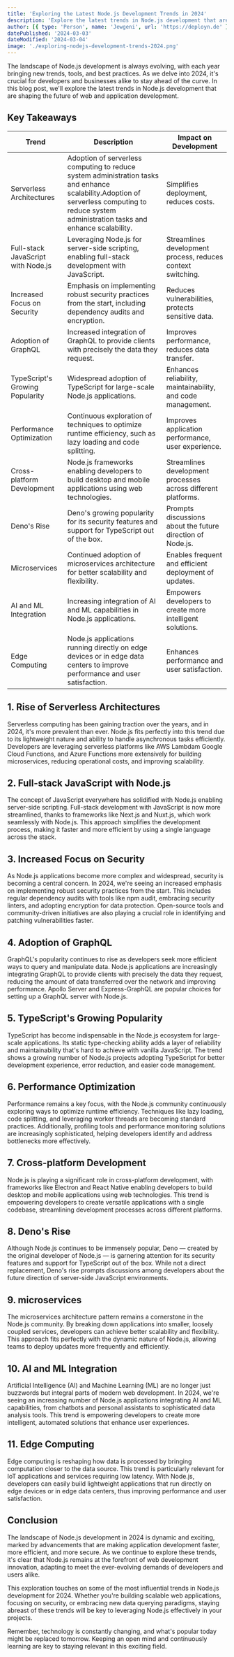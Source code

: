 ```yaml
---
title: 'Exploring the Latest Node.js Development Trends in 2024'
description: 'Explore the latest trends in Node.js development that are shaping the future of web and application development.'
author: [{ type: 'Person', name: 'Jewgeni', url: 'https://deployn.de' }]
datePublished: '2024-03-03'
dateModified: '2024-03-04'
image: './exploring-nodejs-development-trends-2024.png'
---
```


The landscape of Node.js development is always evolving, with each year bringing new trends, tools, and best practices. As we delve into 2024, it's crucial for developers and businesses alike to stay ahead of the curve. In this blog post, we'll explore the latest trends in Node.js development that are shaping the future of web and application development.

## Key Takeaways

| Trend                              | Description                                                                                                                                                                                    | Impact on Development                                         |
| ---------------------------------- | ---------------------------------------------------------------------------------------------------------------------------------------------------------------------------------------------- | ------------------------------------------------------------- |
| Serverless Architectures           | Adoption of serverless computing to reduce system administration tasks and enhance scalability.Adoption of serverless computing to reduce system administration tasks and enhance scalability. | Simplifies deployment, reduces costs.                         |
| Full-stack JavaScript with Node.js | Leveraging Node.js for server-side scripting, enabling full-stack development with JavaScript.                                                                                                 | Streamlines development process, reduces context switching.   |
| Increased Focus on Security        | Emphasis on implementing robust security practices from the start, including dependency audits and encryption.                                                                                 | Reduces vulnerabilities, protects sensitive data.             |
| Adoption of GraphQL                | Increased integration of GraphQL to provide clients with precisely the data they request.                                                                                                      | Improves performance, reduces data transfer.                  |
| TypeScript's Growing Popularity    | Widespread adoption of TypeScript for large-scale Node.js applications.                                                                                                                        | Enhances reliability, maintainability, and code management.   |
| Performance Optimization           | Continuous exploration of techniques to optimize runtime efficiency, such as lazy loading and code splitting.                                                                                  | Improves application performance, user experience.            |
| Cross-platform Development         | Node.js frameworks enabling developers to build desktop and mobile applications using web technologies.                                                                                        | Streamlines development processes across different platforms. |
| Deno's Rise                        | Deno's growing popularity for its security features and support for TypeScript out of the box.                                                                                                 | Prompts discussions about the future direction of Node.js.    |
| Microservices                      | Continued adoption of microservices architecture for better scalability and flexibility.                                                                                                       | Enables frequent and efficient deployment of updates.         |
| AI and ML Integration              | Increasing integration of AI and ML capabilities in Node.js applications.                                                                                                                      | Empowers developers to create more intelligent solutions.     |
| Edge Computing                     | Node.js applications running directly on edge devices or in edge data centers to improve performance and user satisfaction.                                                                    | Enhances performance and user satisfaction.                   |

## 1. Rise of Serverless Architectures

Serverless computing has been gaining traction over the years, and in 2024, it's more prevalent than ever. Node.js fits perfectly into this trend due to its lightweight nature and ability to handle asynchronous tasks efficiently. Developers are leveraging serverless platforms like AWS Lambdam Google Cloud Functions, and Azure Functions more extensively for building microservices, reducing operational costs, and improving scalability.

## 2. Full-stack JavaScript with Node.js

The concept of JavaScript everywhere has solidified with Node.js enabling server-side scripting. Full-stack development with JavaScript is now more streamlined, thanks to frameworks like Next.js and Nuxt.js, which work seamlessly with Node.js. This approach simplifies the development process, making it faster and more efficient by using a single language across the stack.

## 3. Increased Focus on Security

As Node.js applications become more complex and widespread, security is becoming a central concern. In 2024, we're seeing an increased emphasis on implementing robust security practices from the start. This includes regular dependency audits with tools like npm audit, embracing security linters, and adopting encryption for data protection. Open-source tools and community-driven initiatives are also playing a crucial role in identifying and patching vulnerabilities faster.

## 4. Adoption of GraphQL

GraphQL's popularity continues to rise as developers seek more efficient ways to query and manipulate data. Node.js applications are increasingly integrating GraphQL to provide clients with precisely the data they request, reducing the amount of data transferred over the network and improving performance. Apollo Server and Express-GraphQL are popular choices for setting up a GraphQL server with Node.js.

## 5. TypeScript's Growing Popularity

TypeScript has become indispensable in the Node.js ecosystem for large-scale applications. Its static type-checking ability adds a layer of reliability and maintainability that's hard to achieve with vanilla JavaScript. The trend shows a growing number of Node.js projects adopting TypeScript for better development experience, error reduction, and easier code management.

## 6. Performance Optimization

Performance remains a key focus, with the Node.js community continuously exploring ways to optimize runtime efficiency. Techniques like lazy loading, code splitting, and leveraging worker threads are becoming standard practices. Additionally, profiling tools and performance monitoring solutions are increasingly sophisticated, helping developers identify and address bottlenecks more effectively.

## 7. Cross-platform Development

Node.js is playing a significant role in cross-platform development, with frameworks like Electron and React Native enabling developers to build desktop and mobile applications using web technologies. This trend is empowering developers to create versatile applications with a single codebase, streamlining development processes across different platforms.

## 8. Deno's Rise

Although Node.js continues to be immensely popular, Deno — created by the original developer of Node.js — is garnering attention for its security features and support for TypeScript out of the box. While not a direct replacement, Deno's rise prompts discussions among developers about the future direction of server-side JavaScript environments.

## 9. microservices

The microservices architecture pattern remains a cornerstone in the Node.js community. By breaking down applications into smaller, loosely coupled services, developers can achieve better scalability and flexibility. This approach fits perfectly with the dynamic nature of Node.js, allowing teams to deploy updates more frequently and efficiently.

## 10. AI and ML Integration

Artificial Intelligence (AI) and Machine Learning (ML) are no longer just buzzwords but integral parts of modern web development. In 2024, we're seeing an increasing number of Node.js applications integrating AI and ML capabilities, from chatbots and personal assistants to sophisticated data analysis tools. This trend is empowering developers to create more intelligent, automated solutions that enhance user experiences.

## 11. Edge Computing

Edge computing is reshaping how data is processed by bringing computation closer to the data source. This trend is particularly relevant for IoT applications and services requiring low latency. With Node.js, developers can easily build lightweight applications that run directly on edge devices or in edge data centers, thus improving performance and user satisfaction.

## Conclusion

The landscape of Node.js development in 2024 is dynamic and exciting, marked by advancements that are making application development faster, more efficient, and more secure. As we continue to explore these trends, it's clear that Node.js remains at the forefront of web development innovation, adapting to meet the ever-evolving demands of developers and users alike.

This exploration touches on some of the most influential trends in Node.js development for 2024. Whether you're building scalable web applications, focusing on security, or embracing new data querying paradigms, staying abreast of these trends will be key to leveraging Node.js effectively in your projects.

Remember, technology is constantly changing, and what's popular today might be replaced tomorrow. Keeping an open mind and continuously learning are key to staying relevant in this exciting field.
